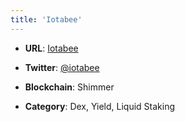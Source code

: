 ```yaml
---
title: 'Iotabee'
---
```


* **URL**: [Iotabee](https://iotabee.com/)

* **Twitter**: [@iotabee](https://twitter.com/iotabee)

* **Blockchain**: Shimmer

* **Category**: Dex, Yield, Liquid Staking 